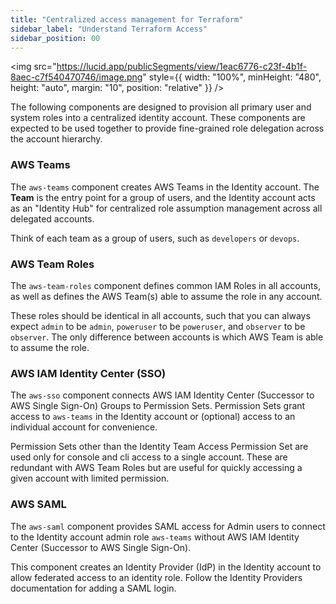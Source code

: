 ```yaml
---
title: "Centralized access management for Terraform"
sidebar_label: "Understand Terraform Access"
sidebar_position: 00
---
```


<img
  src="https://lucid.app/publicSegments/view/1eac6776-c23f-4b1f-8aec-c7f540470746/image.png"
  style={{ width: "100%", minHeight: "480", height: "auto", margin: "10", position: "relative" }}
/>
<br />

The following components are designed to provision all primary user and system roles into a centralized identity
account. These components are expected to be used together to provide fine-grained role delegation across the account
hierarchy.

### AWS Teams

The `aws-teams` component creates AWS Teams in the Identity account. The **Team** is the entry point for a group of
users, and the Identity account acts as an "Identity Hub" for centralized role assumption management across all
delegated accounts.

Think of each team as a group of users, such as `developers` or `devops`.

### AWS Team Roles

The `aws-team-roles` component defines common IAM Roles in all accounts, as well as defines the AWS Team(s) able to
assume the role in any account.

These roles should be identical in all accounts, such that you can always expect `admin` to be `admin`, `poweruser` to
be `poweruser`, and `observer` to be `observer`. The only difference between accounts is which AWS Team is able to
assume the role.

### AWS IAM Identity Center (SSO)

The `aws-sso` component connects AWS IAM Identity Center (Successor to AWS Single Sign-On) Groups to Permission Sets.
Permission Sets grant access to `aws-teams` in the Identity account or (optional) access to an individual account for
convenience.

Permission Sets other than the Identity Team Access Permission Set are used only for console and cli access to a single
account. These are redundant with AWS Team Roles but are useful for quickly accessing a given account with limited
permission.

### AWS SAML

The `aws-saml` component provides SAML access for Admin users to connect to the Identity account admin role `aws-teams`
without AWS IAM Identity Center (Successor to AWS Single Sign-On).

This component creates an Identity Provider (IdP) in the Identity account to allow federated access to an identity role.
Follow the Identity Providers documentation for adding a SAML login.
